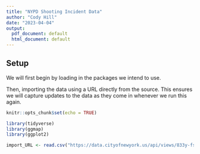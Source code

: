 ```yaml
---
title: "NYPD Shooting Incident Data"
author: "Cody Hill"
date: "2023-04-04"
output:
  pdf_document: default
  html_document: default
---
```


## Setup 

We will first begin by loading in the packages we intend to use. 

Then, importing the data using a URL directly from the source. 
This ensures we will capture updates to the data as they come in whenever we run this again.

```r
knitr::opts_chunk$set(echo = TRUE)

library(tidyverse)
library(ggmap)
library(ggplot2)

import_URL <- read.csv("https://data.cityofnewyork.us/api/views/833y-fsy8/rows.csv?accessType=DOWNLOAD")
```